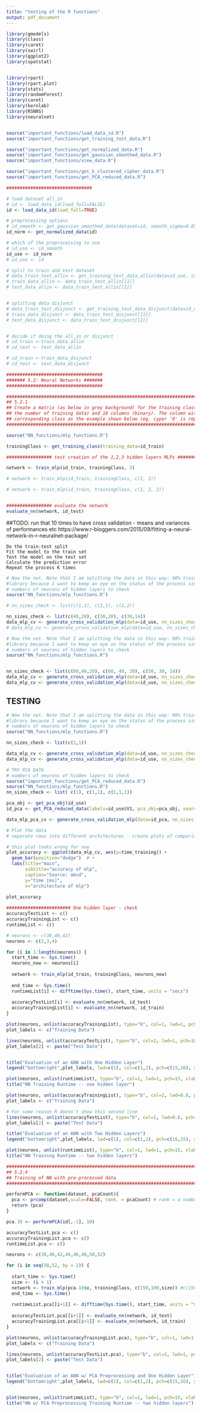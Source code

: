 ```yaml
---
title: "testing of the R functions"
output: pdf_document
---
```


```r

library(gmodels)
library(class)
library(caret)
library(swirl)
library(ggplot2)
library(spatstat)


library(rpart)
library(rpart.plot)
library(stats)
library(randomForest)
library(caret)
library(kernlab)
library(RSNNS)
library(neuralnet)


source("important_functions/load_data_id.R")
source("important_functions/get_training_test_data.R")

source("important_functions/get_normalized_data.R")
source("important_functions/get_gaussian_smoothed_data.R")
source("important_functions/view_data.R")

source("important_functions/get_k_clustered_cipher_data.R") 
source("important_functions/get_PCA_reduced_data.R") 

################################

# load dataset all_in
# id <- load_data_id(load_full=FALSE)
id <- load_data_id(load_full=TRUE)

# preprocessing options
# id_smooth <- get_gaussian_smoothed_data(dataset=id, smooth_sigma=0.05)
id_norm <- get_normalized_data(id)

# which of the preprocessing to use
# id_use <- id_smooth
id_use <- id_norm
# id_use <- id

# split to train and test dataset
# data_train_test_allin <- get_training_test_data_allin(data=id_use, training_percent=50)
# train_data_allin <- data_train_test_allin[[1]]
# test_data_allin <- data_train_test_allin[[2]]


# splitting data disjunct
# data_train_test_disjunct <- get_training_test_data_disjunct(data=id_use)
# train_data_disjunct <- data_train_test_disjunct[[1]]
# test_data_disjunct <- data_train_test_disjunct[[2]]


# decide if doing the all_in or disjunct
# id_train <-train_data_allin
# id_test <- test_data_allin

# id_train <-train_data_disjunct
# id_test <- test_data_disjunct
```

```r
####################################
####### 5.2: Neural Networks ####### 
####################################

#######################################################################################################
## 5.2.1
## Create a matrix (as below in grey background) for the training classes. It has N rows (the same as 
## the number of training data) and 10 columns (binary). The column with '1' marks the 
## corresponding class as the example shown below (eg. cyper '0' is represented by '1000000000').
#######################################################################################################

source("NN_functions/mlp_functions.R") 

trainingClass <- get_training_class(training_data=id_train)

################# test creation of the 1,2,3 hidden layers MLPs #################

network <- train_mlp(id_train, trainingClass, 3)

# network <- train_mlp(id_train, trainingClass, c(2, 2))

# network <- train_mlp(id_train, trainingClass, c(2, 2, 2))


################# evaluate the network
evaluate_nn(network, id_test)

```

##TODO: run that 10 times to have cross validation - means and variances of performances etc
https://www.r-bloggers.com/2015/09/fitting-a-neural-network-in-r-neuralnet-package/

    Do the train-test split
    Fit the model to the train set
    Test the model on the test set
    Calculate the prediction error
    Repeat the process K times

```r
# Now the net. Note that I am splitting the data in this way: 90% train set and 10% test set in a random way for 10 times. I am also initializing a progress bar using the plyr
#library because I want to keep an eye on the status of the process since the fitting of the neural network may take a while.
# numbers of neurons of hidden layers to check
source("NN_functions/mlp_functions.R") 

# nn_sizes_check <- list(c(1,1), c(2,1), c(2,2))

nn_sizes_check <- list(c(40,20), c(30,20), c(30,14))
data_mlp_cv <- generate_cross_validation_mlp(data=id_use, nn_sizes_check=nn_sizes_check, csv_name="2layers", do_all_in=TRUE)
# data_mlp_cv <- generate_cross_validation_mlp(data=id_use, nn_sizes_check=nn_sizes_check, csv_name="2layers", do_all_in=FALSE)
```

```r
# Now the net. Note that I am splitting the data in this way: 90% train set and 10% test set in a random way for 10 times. I am also initializing a progress bar using the plyr
#library because I want to keep an eye on the status of the process since the fitting of the neural network may take a while.
# numbers of neurons of hidden layers to check
source("NN_functions/mlp_functions.R") 


nn_sizes_check <- list(c(80,40,20), c(60, 40, 20), c(50, 30, 14))
data_mlp_cv <- generate_cross_validation_mlp(data=id_use, nn_sizes_check=nn_sizes_check, csv_name="3layers", do_all_in=TRUE)
data_mlp_cv <- generate_cross_validation_mlp(data=id_use, nn_sizes_check=nn_sizes_check, csv_name="3layers", do_all_in=FALSE)
```


## TESTING
```r
# Now the net. Note that I am splitting the data in this way: 90% train set and 10% test set in a random way for 10 times. I am also initializing a progress bar using the plyr
#library because I want to keep an eye on the status of the process since the fitting of the neural network may take a while.
# numbers of neurons of hidden layers to check
source("NN_functions/mlp_functions.R") 

nn_sizes_check <- list(c(1,1))

data_mlp_cv <- generate_cross_validation_mlp(data=id_use, nn_sizes_check=nn_sizes_check, csv_name="2layers_test", do_all_in=TRUE)
data_mlp_cv <- generate_cross_validation_mlp(data=id_use, nn_sizes_check=nn_sizes_check, csv_name="2layers_test", do_all_in=FALSE)
```





```r
# TRY PCA DATA
# numbers of neurons of hidden layers to check
source("important_functions/get_PCA_reduced_data.R") 
source("NN_functions/mlp_functions.R") 
nn_sizes_check <- list( c(1), c(1,1), c(1,1,1))

pca_obj <- get_pca_obj(id_use)
id_pca <- get_PCA_reduced_data(labels=id_use$V1, pca_obj=pca_obj, searched_accum_var=80)

data_mlp_pca_cv <- generate_cross_validation_mlp(data=id_pca, nn_sizes_check=nn_sizes_check, csv_name="testPCA")
```

```r
# Plot the data
# separate rows into different architectures - create plots of comparison

# this plot looks wrong for now
plot_accuracy <- ggplot(data_mlp_cv, aes(y=time_training)) +
  geom_bar(position="dodge")  # +
  labs(title="main",
       subtitle="accuracy of mlp",
       caption="Source: abcd",
       y="time [ms]",
       x="architecture of mlp")
  
plot_accuracy

```









```r
######################## One hidden layer - check
accuracyTestList <- c()
accuracyTrainingList <- c()
runtimeList <- c()

# neurons <- c(38,40,42)
neurons <- c(2,3,4)

for (i in 1:length(neurons)) {
  start_time <- Sys.time()
  neurons_now <- neurons[i]
  
  network <- train_mlp(id_train, trainingClass, neurons_now)
  
  end_time <- Sys.time()
  runtimeList[i] <- difftime(Sys.time(), start_time, units = "secs")
  
  accuracyTestList[i] <- evaluate_nn(network, id_test)
  accuracyTrainingList[i] <- evaluate_nn(network, id_train)
}
```

```r
plot(neurons, unlist(accuracyTrainingList), type="b", col=1, lwd=1, pch=15, xlab="Number of Neurons in Hidden Layer", ylab="Accuracy")
plot_labels <- c("Training Data")

lines(neurons, unlist(accuracyTestList), type="b", col=2, lwd=1, pch=16)
plot_labels[2] <- paste("Test Data")


title("Evaluation of an ANN with One Hidden Layer")
legend("bottomright",plot_labels, lwd=c(1), col=c(1,2), pch=c(15,16), y.intersp=1)

plot(neurons, unlist(runtimeList), type="b", col=1, lwd=1, pch=15, xlab="Number of Neurons in Hidden Layer", ylab="Runtime (s)")
title("NN Training Runtime -- one hidden layer")
```








```r
plot(neurons, unlist(accuracyTrainingList), type="b", col=2, lwd=0.8, pch=16, xlab="Number of Neurons in Second Hidden Layer", ylab="Accuracy")
plot_labels <- c("Training Data")

# For some reason R doesn't show this second line
lines(neurons, unlist(accuracyTestList), type="b", col=1, lwd=0.8, pch=15)
plot_labels[2] <- paste("Test Data")

title("Evaluation of an ANN with Two Hidden Layers")
legend("bottomright",plot_labels, lwd=c(1), col=c(1,2), pch=c(16,15), y.intersp=1)

plot(neurons, unlist(runtimeList), type="b", col=1, lwd=1, pch=15, xlab="Number of Neurons in Second Hidden Layer", ylab="Runtime (s)")
title("NN Training Runtime -- two hidden layers")

```


```r
############################################################################################
## 5.2.4
## Training of NN with pre-processed data
############################################################################################

performPCA <- function(dataset, pcaCount){
  pca <- prcomp(dataset,scale=FALSE, rank. = pcaCount) # rank = a number specifying the maximal rank, i.e., maximal number of principal components to be used. 
  return (pca)
}

pca.10 <- performPCA(id[,-1], 10)

accuracyTestList.pca <- c()
accuracyTrainingList.pca <- c()
runtimeList.pca <- c()

neurons <- c(38,40,42,44,46,48,50,52)

for (i in seq(38,52, by = 2)) {
  
  start_time <- Sys.time()
  size <- (i + 1)
  network <- train_mlp(pca.10$x, trainingClass, c(150,100,size)) #c(150,100,50) <- From Zhuoqi
  end_time <- Sys.time()
  
  runtimeList.pca[[i+1]] <- difftime(Sys.time(), start_time, units = "secs")
  
  accuracyTestList.pca[[i+1]] <- evaluate_nn(network, id_test)
  accuracyTrainingList.pca[[i+1]] <- evaluate_nn(network, id_train)
}

plot(neurons, unlist(accuracyTrainingList.pca), type="b", col=1, lwd=1, pch=15, xlab="Number of Neurons in Hidden Layer", ylab="Accuracy")
plot_labels <- c("Training Data")

lines(neurons, unlist(accuracyTestList.pca), type="b", col=2, lwd=1, pch=16)
plot_labels[2] <- paste("Test Data")


title("Evaluation of an ANN w/ PCA Preprocessing and One Hidden Layer")
legend("bottomright",plot_labels, lwd=c(1), col=c(1,2), pch=c(15,16), y.intersp=1)


plot(neurons, unlist(runtimeList), type="b", col=1, lwd=1, pch=15, xlab="Number of Neurons in Second Hidden Layer", ylab="Runtime (s)")
title("NN w/ PCA Preprocessing Training Runtime -- two hidden layers")

```
